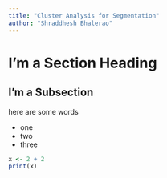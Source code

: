```yaml
---
title: "Cluster Analysis for Segmentation"
author: "Shraddhesh Bhalerao"
---
```


# I'm a Section Heading

## I'm a Subsection

here are some words

-   one
-   two
-   three

```r
x <- 2 + 2
print(x)
```
